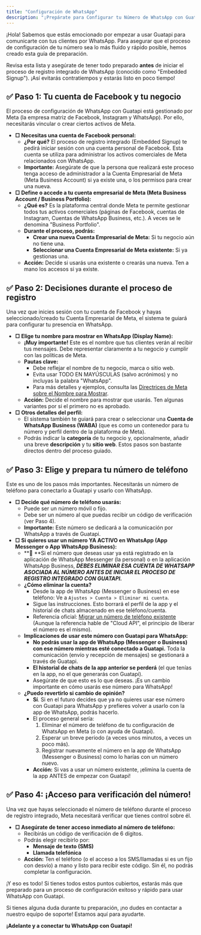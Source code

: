 ```yaml
---
title: "Configuración de WhatsApp"
description: "¡Prepárate para Configurar tu Número de WhatsApp con Guatapi! 🚀"
---
```


¡Hola\! Sabemos que estás emocionado por empezar a usar Guatapi para comunicarte con tus clientes por WhatsApp. Para asegurar que el proceso de configuración de tu número sea lo más fluido y rápido posible, hemos creado esta guía de preparación.

Revisa esta lista y asegúrate de tener todo preparado **antes** de iniciar el proceso de registro integrado de WhatsApp (conocido como "Embedded Signup"). ¡Así evitarás contratiempos y estarás listo en poco tiempo\!

## ✅ **Paso 1: Tu cuenta de Facebook y tu negocio**

El proceso de configuración de WhatsApp con Guatapi está gestionado por Meta (la empresa matriz de Facebook, Instagram y WhatsApp). Por ello, necesitarás vincular o crear ciertos activos de Meta.

- **□ Necesitas una cuenta de Facebook personal:**
  - **¿Por qué?** El proceso de registro integrado (Embedded Signup) te pedirá iniciar sesión con una cuenta personal de Facebook. Esta cuenta se utiliza para administrar los activos comerciales de Meta relacionados con WhatsApp.
  - **Importante:** Asegúrate de que la persona que realizará este proceso tenga acceso de administrador a la Cuenta Empresarial de Meta (Meta Business Account) si ya existe una, o los permisos para crear una nueva.
- **□ Define o accede a tu cuenta empresarial de Meta (Meta Business Account / Business Portfolio):**
  - **¿Qué es?** Es la plataforma central donde Meta te permite gestionar todos tus activos comerciales (páginas de Facebook, cuentas de Instagram, Cuentas de WhatsApp Business, etc.). A veces se le denomina "Business Portfolio".
  - **Durante el proceso, podrás:**
    - **Crear una nueva Cuenta Empresarial de Meta:** Si tu negocio aún no tiene una.
    - **Seleccionar una Cuenta Empresarial de Meta existente:** Si ya gestionas una.
  - **Acción:** Decide si usarás una existente o crearás una nueva. Ten a mano los accesos si ya existe.

## ✅ **Paso 2: Decisiones durante el proceso de registro**

Una vez que inicies sesión con tu cuenta de Facebook y hayas seleccionado/creado tu Cuenta Empresarial de Meta, el sistema te guiará para configurar tu presencia en WhatsApp.

- **□ Elige tu nombre para mostrar en WhatsApp (Display Name):**
  - **¡Muy importante\!** Este es el nombre que tus clientes verán al recibir tus mensajes. Debe representar claramente a tu negocio y cumplir con las políticas de Meta.
  - **Pautas clave:**
    - Debe reflejar el nombre de tu negocio, marca o sitio web.
    - Evita usar TODO EN MAYÚSCULAS (salvo acrónimos) y no incluyas la palabra "WhatsApp".
    - Para más detalles y ejemplos, consulta las [Directrices de Meta sobre el Nombre para Mostrar](https://www.facebook.com/business/help/338047025165344).
  - **Acción:** Decide el nombre para mostrar que usarás. Ten algunas variantes por si el primero no es aprobado.
- **□ Otros detalles del perfil:**
  - El sistema también te guiará para crear o seleccionar una **Cuenta de WhatsApp Business (WABA)** (que es como un contenedor para tu número y perfil dentro de la plataforma de Meta).
  - Podrás indicar la **categoría** de tu negocio y, opcionalmente, añadir una breve **descripción** y tu **sitio web**. Estos pasos son bastante directos dentro del proceso guiado.

## ✅ **Paso 3: Elige y prepara tu número de teléfono**

Este es uno de los pasos más importantes. Necesitarás un número de teléfono para conectarlo a Guatapi y usarlo con WhatsApp.

- **□ Decide qué número de teléfono usarás:**
  - Puede ser un número móvil o fijo.
  - Debe ser un número al que puedas recibir un código de verificación (ver Paso 4).
  - **Importante:** Este número se dedicará a la comunicación por WhatsApp a través de Guatapi.
- **□ Si quieres usar un número YA ACTIVO en WhatsApp (App Messenger o App WhatsApp Business):**
  - **🚨 **Si el número que deseas usar ya está registrado en la aplicación de WhatsApp Messenger (la personal) o en la aplicación WhatsApp Business, **_DEBES ELIMINAR ESA CUENTA DE WHATSAPP ASOCIADA AL NÚMERO ANTES DE INICIAR EL PROCESO DE REGISTRO INTEGRADO CON GUATAPI._**
  - **¿Cómo eliminar la cuenta?**
    - Desde la app de WhatsApp (Messenger o Business) en ese teléfono: Ve a `Ajustes > Cuenta > Eliminar mi cuenta`.
    - Sigue las instrucciones. Esto borrará el perfil de la app y el historial de chats almacenado en ese teléfono/cuenta.
    - Referencia oficial: [Migrar un número de teléfono existente](https://developers.facebook.com/docs/whatsapp/cloud-api/get-started/migrate-existing-whatsapp-number-to-a-business-account) (Aunque la referencia hable de "Cloud API", el principio de liberar el número es el mismo).
  - **Implicaciones de usar este número con Guatapi para WhatsApp:**
    - **No podrás usar la app de WhatsApp (Messenger o Business) con ese número mientras esté conectado a Guatapi.** Toda la comunicación (envío y recepción de mensajes) se gestionará a través de Guatapi.
    - **El historial de chats de la app anterior se perderá** (el que tenías en la app, no el que generarás con Guatapi).
    - Asegúrate de que esto es lo que deseas. ¡Es un cambio importante en cómo usarás ese número para WhatsApp\!
  - **¿Puedo revertirlo si cambio de opinión?**
    - **Sí**. Si en el futuro decides que ya no quieres usar ese número con Guatapi para WhatsApp y prefieres volver a usarlo con la app de WhatsApp, podrás hacerlo.
    - El proceso general sería:
      1. Eliminar el número de teléfono de tu configuración de WhatsApp en Meta (o con ayuda de Guatapi).
      2. Esperar un breve periodo (a veces unos minutos, a veces un poco más).
      3. Registrar nuevamente el número en la app de WhatsApp (Messenger o Business) como lo harías con un número nuevo.
    - **Acción:** Si vas a usar un número existente, ¡elimina la cuenta de la app ANTES de empezar con Guatapi\!

## ✅ **Paso 4: ¡Acceso para verificación del número\!**

Una vez que hayas seleccionado el número de teléfono durante el proceso de registro integrado, Meta necesitará verificar que tienes control sobre él.

- **□ Asegúrate de tener acceso inmediato al número de teléfono:**
  - Recibirás un código de verificación de 6 dígitos.
  - Podrás elegir recibirlo por:
    - **Mensaje de texto (SMS)**
    - **Llamada telefónica**
  - **Acción:** Ten el teléfono (o el acceso a los SMS/llamadas si es un fijo con desvío) a mano y listo para recibir este código. Sin él, no podrás completar la configuración.

¡Y eso es todo\! Si tienes todos estos puntos cubiertos, estarás más que preparado para un proceso de configuración exitoso y rápido para usar WhatsApp con Guatapi.

Si tienes alguna duda durante tu preparación, ¡no dudes en contactar a nuestro equipo de soporte\! Estamos aquí para ayudarte.

**¡Adelante y a conectar tu WhatsApp con Guatapi\!**
